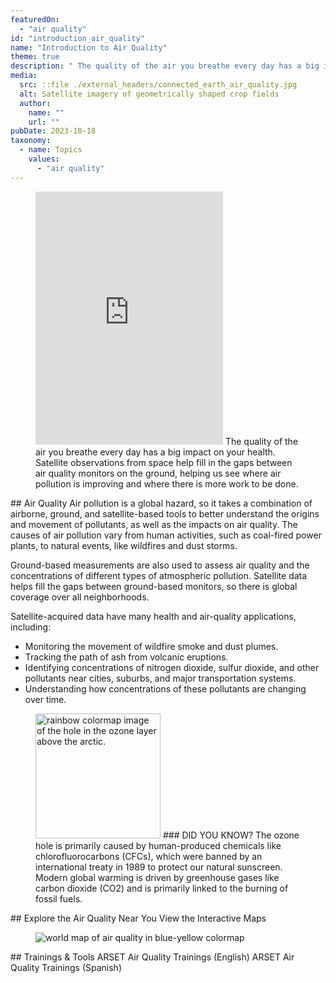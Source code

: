```yaml
---
featuredOn:
  - "air quality"
id: "introduction_air_quality"
name: "Introduction to Air Quality"
theme: true
description: " The quality of the air you breathe every day has a big impact on your health. NASA observations from space help fill in the gaps between air quality monitors on the ground, helping us see where air pollution is improving and where there is more work to be done.  "
media:
  src: ::file ./external_headers/connected_earth_air_quality.jpg
  alt: Satellite imagery of geometrically shaped crop fields
  author:
    name: ""
    url: ""
pubDate: 2023-10-18
taxonomy:
  - name: Topics
    values:
      - "air quality"
---
```




<Block type="wide">
  <Figure>
    <Embed height="405" src="https://www.youtube.com/embed/ieaOIiPz0TA" title="Air Quality in DC" />
    <Caption
      attrAuthor='NASA'
      attrUrl='https://nasa.gov/'
    >
    The quality of the air you breathe every day has a big impact on your health.
    Satellite observations from space help fill in the gaps between air quality monitors on the ground, helping us see where air pollution is improving and where there is more work to be done.
    </Caption>
  </Figure>
</Block>

<Block type="wide">
  <Prose>
  ## Air Quality
    Air pollution is a global hazard, so it takes a combination of airborne, ground, and satellite-based tools to better understand the origins and movement of pollutants, as well as the impacts on air quality.
    The causes of air pollution vary from human activities, such as coal-fired power plants, to natural events, like wildfires and dust storms.

  Ground-based measurements are also used to assess air quality and the concentrations of different types of atmospheric pollution. Satellite data helps fill the gaps between ground-based monitors, so there is global coverage over all neighborhoods.

  Satellite-acquired data have many health and air-quality applications, including:
  * Monitoring the movement of wildfire smoke and dust plumes.
  * Tracking the path of ash from volcanic eruptions.
  * Identifying concentrations of nitrogen dioxide, sulfur dioxide, and other pollutants near cities, suburbs, and major transportation systems.
  * Understanding how concentrations of these pollutants are changing over time.
  </Prose>
</Block>

<Block>
  <Figure>
    <Image
      height="200"
      width="200 !important"
      src={new URL('./theme.AQ_.introduction_air_quality/air_quality_ozone_hole_200x200.png', import.meta.url).href}
      alt='rainbow colormap image of the hole in the ozone layer above the arctic.'
    />
    <Caption>
      ### DID YOU KNOW?
      The ozone hole is primarily caused by human-produced chemicals like chlorofluorocarbons (CFCs), which were banned by an international treaty in 1989 to protect our natural sunscreen. Modern global warming is driven by greenhouse gases like carbon dioxide (CO2) and is primarily linked to the burning of fossil fuels. 
    </Caption> 
  </Figure>
</Block>

<Carousel contentArray={contentArray}/>

<Block>
  <Prose>
    ## Explore the Air Quality Near You
    <Link to="https://gis.earthdata.nasa.gov/portal/apps/sites/#/earth-information-center/pages/explore">
      View the Interactive Maps
    </Link>
  </Prose>
  <Figure>
    <Image
      src={new URL('./theme.AQ_.introduction_air_quality/air_quality_story_map.png', import.meta.url).href}
      alt='world map of air quality in blue-yellow colormap'
    />
  </Figure>
</Block>


<Block>
  <Prose>
    ## Trainings & Tools
    <Link to="https://appliedsciences.nasa.gov/what-we-do/capacity-building/arset/arset-air-quality-trainings">
      ARSET Air Quality Trainings (English)
    </Link>
    <Link to="https://appliedsciences.nasa.gov/what-we-do/capacity-building/arset/arset-air-quality-trainings?title=&languages=5">
      ARSET Air Quality Trainings (Spanish)
    </Link>
  </Prose>
</Block>
